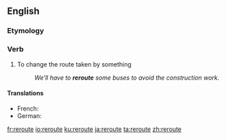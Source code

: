==English==

===Etymology===
{{prefix|re|route|lang=en}}

===Verb===
{{en-verb|rerout}}

# To change the route taken by something
#: ''We'll have to '''reroute''' some buses to avoid the construction work.''

====Translations====
{{trans-top|to change the route taken by something}}
* French: {{t+|fr|recircuiter}}
* German: {{t|de|umleiten}}
{{trans-mid}}
{{trans-bottom}}

[[fr:reroute]]
[[io:reroute]]
[[ku:reroute]]
[[ja:reroute]]
[[ta:reroute]]
[[zh:reroute]]